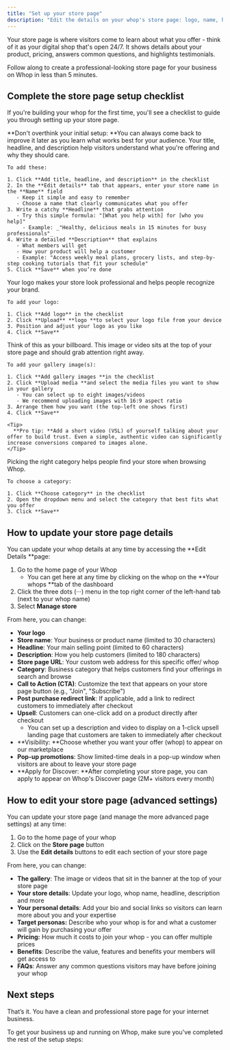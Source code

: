 ```yaml
---
title: "Set up your store page"
description: "Edit the details on your whop's store page: logo, name, headline, description, URL, and much more"
---
```


Your store page is where visitors come to learn about what you offer - think of it as your digital shop that's open 24/7. It shows details about your product, pricing, answers common questions, and highlights testimonials.

Follow along to create a professional-looking store page for your business on Whop in less than 5 minutes.

## Complete the store page setup checklist

If you're building your whop for the first time, you'll see a checklist to guide you through setting up your store page. 

<Tip>
  **Don't overthink your initial setup: **You can always come back to improve it later as you learn what works best for your audience.
</Tip>

<Steps>
  <Step title="Add title, headline and description" titleSize="h3">
    Your title, headline, and description help visitors understand what you're offering and why they should care.

    To add these:

    1. Click **Add title, headline, and description** in the checklist
    2. In the **Edit details** tab that appears, enter your store name in the **Name** field
       - Keep it simple and easy to remember
       - Choose a name that clearly communicates what you offer
    3. Write a catchy **Headline** that grabs attention
       - Try this simple formula: "[What you help with] for [who you help]"
         - Example: _"Healthy, delicious meals in 15 minutes for busy professionals"_
    4. Write a detailed **Description** that explains
       - What members will get
       - How your product will help a customer
       - Example: "Access weekly meal plans, grocery lists, and step-by-step cooking tutorials that fit your schedule"
    5. Click **Save** when you’re done
  </Step>
  <Step title="Add your logo" titleSize="h3">
    Your logo makes your store look professional and helps people recognize your brand.

    To add your logo:

    1. Click **Add logo** in the checklist
    2. Click **Upload** **logo **to select your logo file from your device
    3. Position and adjust your logo as you like
    4. Click **Save**
  </Step>
  <Step title="Add gallery images" titleSize="h3">
    Think of this as your billboard. This image or video sits at the top of your store page and should grab attention right away.

    To add your gallery image(s):

    1. Click **Add gallery images **in the checklist
    2. Click **Upload media **and select the media files you want to show in your gallery
       - You can select up to eight images/videos
       - We recommend uploading images with 16:9 aspect ratio
    3. Arrange them how you want (the top-left one shows first)
    4. Click **Save**

    <Tip>
      **Pro tip: **Add a short video (VSL) of yourself talking about your offer to build trust. Even a simple, authentic video can significantly increase conversions compared to images alone.
    </Tip>
  </Step>
  <Step title="Choose category" titleSize="h3">
    Picking the right category helps people find your store when browsing Whop.

    To choose a category:

    1. Click **Choose category** in the checklist
    2. Open the dropdown menu and select the category that best fits what you offer
    3. Click **Save**
  </Step>
</Steps>


## How to update your store page details

You can update your whop details at any time by accessing the **Edit Details **page:

1. Go to the home page of your Whop
   - You can get here at any time by clicking on the whop on the **Your whops **tab of the dashboard
2. Click the three dots (···) menu in the top right corner of the left-hand tab (next to your whop name)
3. Select **Manage store**

From here, you can change:

- **Your logo**
- **Store name**: Your business or product name (limited to 30 characters)
- **Headline**: Your main selling point (limited to 60 characters)
- **Description**: How you help customers (limited to 180 characters)
- **Store page URL**: Your custom web address for this specific offer/ whop
- **Category**: Business category that helps customers find your offerings in search and browse
- **Call to Action (CTA)**: Customize the text that appears on your store page button (e.g., "Join", "Subscribe")
- **Post purchase redirect link**: If applicable, add a link to redirect customers to immediately after checkout
- **Upsell**: Customers can one-click add on a product directly after checkout
  - You can set up a description and video to display on a 1-click upsell landing page that customers are taken to immediately after checkout
- **Visibility: **Choose whether you want your offer (whop) to appear on our marketplace
- **Pop-up promotions**: Show limited-time deals in a pop-up window when visitors are about to leave your store page
- **Apply for Discover: **After completing your store page, you can apply to appear on Whop's Discover page (2M\+ visitors every month)

## How to edit your store page (advanced settings)

You can update your store page (and manage the more advanced page settings) at any time:

1. Go to the home page of your whop
2. Click on the **Store page** button
3. Use the **Edit details** buttons to edit each section of your store page

From here, you can change:

- **The gallery**: The image or videos that sit in the banner at the top of your store page
- **Your store details**: Update your logo, whop name, headline, description and more
- **Your personal details**: Add your bio and social links so visitors can learn more about you and your expertise
- **Target personas:** Describe who your whop is for and what a customer will gain by purchasing your offer
- **Pricing:** How much it costs to join your whop - you can offer multiple prices
- **Benefits**: Describe the value, features and benefits your members will get access to
- **FAQs**: Answer any common questions visitors may have before joining your whop

## Next steps

That’s it. You have a clean and professional store page for your internet business.

To get your business up and running on Whop, make sure you've completed the rest of the setup steps: